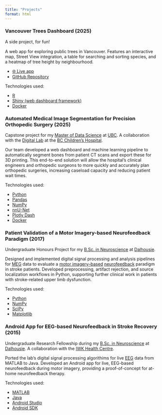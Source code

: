 ```yaml
---
title: "Projects"
format: html
---
```


### Vancouver Trees Dashboard (2025)

A side project, for fun! <img src="/vancouvertrees/favicon.png" style="height: 1em; vertical-align: middle; margin-right: 0.25em; margin-left: 0.25em; margin-bottom: 0.1em;">

A web app for exploring public trees in Vancouver. Features an interactive map, Street View integration, a table for searching and sorting species, and a heatmap of tree height by neighbourhood.

- [🌐 Live app](https://databyderek.com/vancouvertrees){target="_blank"}
- [GitHub Repository](https://github.com/derekrodgers/vancouver-trees-dashboard){target="_blank"}

Technologies used:

- [R](https://en.wikipedia.org/wiki/R_(programming_language)){target="_blank"}
- [Shiny (web dashboard framework)](https://en.wikipedia.org/wiki/Shiny_(web_framework)){target="_blank"}
- [Docker](https://en.wikipedia.org/wiki/Docker_(software)){target="_blank"}

### Automated Medical Image Segmentation for Precision Orthopedic Surgery (2025)

Capstone project for my [Master of Data Science](https://masterdatascience.ubc.ca/){target="_blank"} at [UBC](https://www.ubc.ca/){target="_blank"}. A collaboration with the [Digital Lab](https://www.digitallab.org/){target="_blank"} at the [BC Children's Hospital](https://www.bcchildrens.ca/){target="_blank"}.

Our team developed a web dashboard and machine learning pipeline to automatically segment bones from patient CT scans and export these for 3D printing. This end-to-end solution will allow the hospital's clinical engineers and orthopedic surgeons to more quickly and accurately plan orthopedic surgeries, increasing caseload capacity and reducing patient wait times.

Technologies used:

- [Python](https://en.wikipedia.org/wiki/Python_(programming_language)){target="_blank"}
- [Pandas](https://en.wikipedia.org/wiki/Pandas_(software)){target="_blank"}
- [NumPy](https://en.wikipedia.org/wiki/NumPy){target="_blank"}
- [nnU-Net](https://github.com/MIC-DKFZ/nnUNet){target="_blank"}
- [Plotly Dash](https://plotly.com/dash/){target="_blank"}
- [Docker](https://en.wikipedia.org/wiki/Docker_(software)){target="_blank"}

### Patient Validation of a Motor Imagery-based Neurofeedback Paradigm (2017)

Undergraduate Honours Project for my [B.Sc. in Neuroscience](https://www.dal.ca/study/programs/undergraduate/neuroscience-bsc-ba.html){target="_blank"} at [Dalhousie](https://www.dal.ca/){target="_blank"}.

Designed and implemented digital signal processing and analysis pipelines for [MEG](https://en.wikipedia.org/wiki/Magnetoencephalography){target="_blank"} data to evaluate a [motor imagery–based](https://en.wikipedia.org/wiki/Motor_imagery){target="_blank"} [neurofeedback](https://en.wikipedia.org/wiki/Neurofeedback){target="_blank"} paradigm in stroke patients. Developed preprocessing, artifact rejection, and source localization workflows in Python, supporting further clinical work in patients with stroke-related upper limb dysfunction.

Technologies used:

- [Python](https://en.wikipedia.org/wiki/Python_(programming_language)){target="_blank"}
- [NumPy](https://en.wikipedia.org/wiki/NumPy){target="_blank"}
- [SciPy](https://en.wikipedia.org/wiki/SciPy){target="_blank"}
- [Matplotlib](https://en.wikipedia.org/wiki/Matplotlib){target="_blank"}

### Android App for EEG-based Neurofeedback in Stroke Recovery (2015)

Undergraduate Research Fellowship during my [B.Sc. in Neuroscience](https://www.dal.ca/study/programs/undergraduate/neuroscience-bsc-ba.html){target="_blank"} at [Dalhousie](https://www.dal.ca/){target="_blank"}. A collaboration with the [IWK Health Centre](https://iwkhealth.ca/){target="_blank"}.

Ported the lab's digital signal processing algorithims for live [EEG](https://en.wikipedia.org/wiki/Electroencephalography){target="_blank"} data from MATLAB to Java. Developed an Android app for live, EEG-based neurofeedback during motor imagery, providing a proof-of-concept for at-home neurofeedback therapy.

Technologies used:

- [MATLAB](https://en.wikipedia.org/wiki/MATLAB){target="_blank"}
- [Java](https://en.wikipedia.org/wiki/Java_(programming_language)){target="_blank"}
- [Android Studio](https://en.wikipedia.org/wiki/Android_Studio){target="_blank"}
- [Android SDK](https://en.wikipedia.org/wiki/Android_SDK){target="_blank"}
